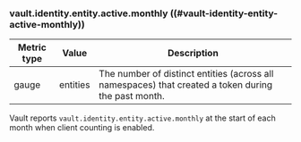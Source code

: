 ### vault.identity.entity.active.monthly ((#vault-identity-entity-active-monthly))

| Metric type | Value    | Description                                                                                         |
|-------------|----------|-----------------------------------------------------------------------------------------------------|
| gauge       | entities | The number of distinct entities (across all namespaces) that created a token during the past month. |

Vault reports `vault.identity.entity.active.monthly` at the start of each month
when client counting is enabled.
